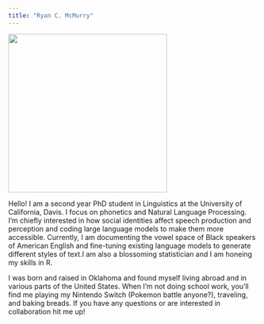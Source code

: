 ```yaml
---
title: "Ryan C. McMurry"
---
```


![](images/PXL_20240401_004055674.PORTRAIT~2%20(1).jpg){width="320"}

Hello! I am a second year PhD student in Linguistics at the University of California, Davis. I focus on phonetics and Natural Language Processing. I'm chiefly interested in how social identities affect speech production and perception and coding large language models to make them more accessible. Currently, I am documenting the vowel space of Black speakers of American English and fine-tuning existing language models to generate different styles of text.I am also a blossoming statistician and I am honeing my skills in R. 

I was born and raised in Oklahoma and found myself living abroad and in various parts of the United States. When I'm not doing school work, you'll find me playing my Nintendo Switch (Pokemon battle anyone?), traveling, and baking breads. If you have any questions or are interested in collaboration hit me up!
